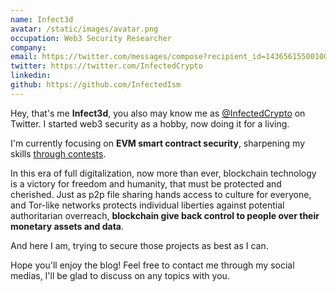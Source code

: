 ```yaml
---
name: Infect3d
avatar: /static/images/avatar.png
occupation: Web3 Security Researcher
company:
email: https://twitter.com/messages/compose?recipient_id=1436561550010093574
twitter: https://twitter.com/InfectedCrypto
linkedin:
github: https://github.com/InfectedIsm
---
```


Hey, that's me **Infect3d**, you also may know me as [@InfectedCrypto](https://twitter.com/InfectedCrypto) on Twitter.
I started web3 security as a hobby, now doing it for a living.

I'm currently focusing on **EVM smart contract security**, sharpening my skills [through contests](https://github.com/InfectedIsm/Reports-Portfolio).

In this era of full digitalization, now more than ever, blockchain technology is a victory for freedom
and humanity, that must be protected and cherished.
Just as p2p file sharing hands access to culture for everyone, and Tor-like networks protects
individual liberties against potential authoritarian overreach, **blockchain give back control to people over their monetary assets and data**.

And here I am, trying to secure those projects as best as I can.

Hope you'll enjoy the blog! Feel free to contact me through my social medias, I'll be glad to discuss on any topics with you.
